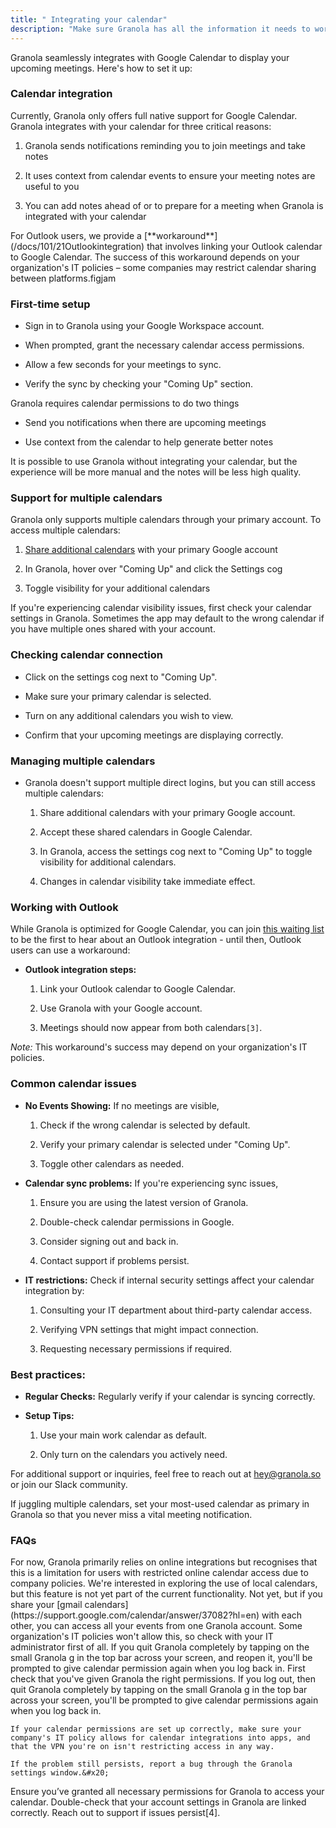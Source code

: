```yaml
---
title: " Integrating your calendar"
description: "Make sure Granola has all the information it needs to work well!"
---
```


Granola seamlessly integrates with Google Calendar to display your upcoming meetings. Here's how to set it up:

### Calendar integration

Currently, Granola only offers full native support for Google Calendar. Granola integrates with your calendar for three critical reasons:

1. Granola sends notifications reminding you to join meetings and take notes

2. It uses context from calendar events to ensure your meeting notes are useful to you

3. You can add notes ahead of or to prepare for a meeting when Granola is integrated with your calendar

<Info>
  &#x20;For Outlook users, we provide a [**workaround**](/docs/101/21Outlookintegration) that involves linking your Outlook calendar to Google Calendar. The success of this workaround depends on your organization's IT policies – some companies may restrict calendar sharing between platforms.figjam
</Info>

### **First-time setup**

* Sign in to Granola using your Google Workspace account.

* When prompted, grant the necessary calendar access permissions.

* Allow a few seconds for your meetings to sync.

* Verify the sync by checking your "Coming Up" section.

<Info>
  Granola requires calendar permissions to do two things

  * Send you notifications when there are upcoming meetings

  * Use context from the calendar to help generate better notes

  It is possible to use Granola without integrating your calendar, but the experience will be more manual and the notes will be less high quality.&#x20;
</Info>

### **Support for multiple calendars**


Granola only supports multiple calendars through your primary account. To access multiple calendars:

1. [Share additional calendars](https://support.google.com/calendar/answer/37082?hl=en) with your primary Google account

2. In Granola, hover over "Coming Up" and click the Settings cog

3. Toggle visibility for your additional calendars

If you're experiencing calendar visibility issues, first check your calendar settings in Granola. Sometimes the app may default to the wrong calendar if you have multiple ones shared with your account.

### **Checking calendar connection**

* Click on the settings cog next to "Coming Up".

* Make sure your primary calendar is selected.

* Turn on any additional calendars you wish to view.

* Confirm that your upcoming meetings are displaying correctly.

### **Managing multiple calendars**

* Granola doesn't support multiple direct logins, but you can still access multiple calendars:

  1. Share additional calendars with your primary Google account.

  2. Accept these shared calendars in Google Calendar.

  3. In Granola, access the settings cog next to "Coming Up" to toggle visibility for additional calendars.

  4. Changes in calendar visibility take immediate effect.

### **Working with Outlook**

While Granola is optimized for Google Calendar, you can join [this waiting list](https://tally.so/r/wzWb78) to be the first to hear about an Outlook integration - until then, Outlook users can use a workaround:

* **Outlook integration steps:**

  1. Link your Outlook calendar to Google Calendar.

  2. Use Granola with your Google account.

  3. Meetings should now appear from both calendars`[3]`.

*Note:* This workaround's success may depend on your organization's IT policies.

### **Common calendar issues**

* **No Events Showing:** If no meetings are visible,

  1. Check if the wrong calendar is selected by default.

  2. Verify your primary calendar is selected under "Coming Up".

  3. Toggle other calendars as needed.

* **Calendar sync problems:** If you're experiencing sync issues,

  1. Ensure you are using the latest version of Granola.

  2. Double-check calendar permissions in Google.

  3. Consider signing out and back in.

  4. Contact support if problems persist.

* **IT restrictions:** Check if internal security settings affect your calendar integration by:

  1. Consulting your IT department about third-party calendar access.

  2. Verifying VPN settings that might impact connection.

  3. Requesting necessary permissions if required.

### **Best practices:**

* **Regular Checks:** Regularly verify if your calendar is syncing correctly.

* **Setup Tips:**

  1. Use your main work calendar as default.

  2. Only turn on the calendars you actively need.

For additional support or inquiries, feel free to reach out at [hey@granola.so](mailto:hey@granola.so) or join our Slack community.

<Info>
  If juggling multiple calendars, set your most-used calendar as primary in Granola so that you never miss a vital meeting notification.
</Info>

### FAQs

<AccordionGroup>
  <Accordion title="Is there a way to use my Mac local calendar?" defaultOpen={false}>
    For now, Granola primarily relies on online integrations but recognises that this is a limitation for users with restricted online calendar access due to company policies. We're interested in exploring the use of local calendars, but this feature is not yet part of the current functionality.&#x20;
  </Accordion>

  <Accordion title="Can I add multiple gmail accounts to one Granola account?" defaultOpen={false}>
    Not yet, but if you share your [gmail calendars](https://support.google.com/calendar/answer/37082?hl=en) with each other, you can access all your events from one Granola account. Some organization's IT policies won't allow this, so check with your IT administrator first of all.&#x20;
  </Accordion>

  <Accordion title="I didn't enable Calendar permissions when I signed up, help!" defaultOpen={false}>
    If you quit Granola completely by tapping on the small Granola g in the top bar across your screen, and reopen it, you'll be prompted to give calendar permission again when you log back in.&#x20;
  </Accordion>

  <Accordion title="What should I do if my Google Calendar events aren't syncing with Granola?" defaultOpen={false}>
    First check that you've given Granola the right permissions. If you log out, then quit Granola completely by tapping on the small Granola g in the top bar across your screen, you'll be prompted to give calendar permissions again when you log back in. 
    
    If your calendar permissions are set up correctly, make sure your company's IT policy allows for calendar integrations into apps, and that the VPN you're on isn't restricting access in any way. 
    
    If the problem still persists, report a bug through the Granola settings window.&#x20;
  </Accordion>
</AccordionGroup>


Ensure you’ve granted all necessary permissions for Granola to access your calendar. Double-check that your account settings in Granola are linked correctly. Reach out to support if issues persist[4].
###